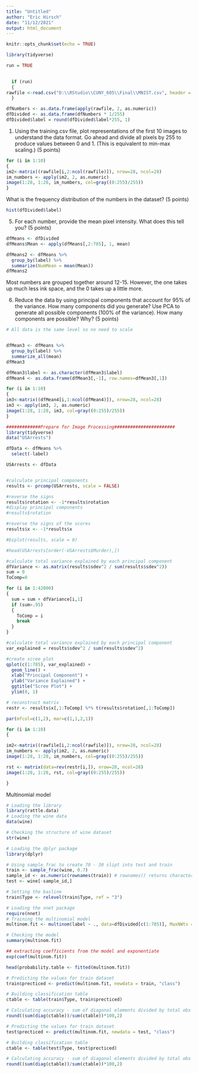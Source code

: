 ```yaml
---
title: "Untitled"
author: "Eric Hirsch"
date: "11/12/2021"
output: html_document
---
```


```r
knitr::opts_chunk$set(echo = TRUE)
```

```r
library(tidyverse)
```

```r

run = TRUE

  
  if (run)
  {
rawfile <-read.csv("D:\\RStudio\\CUNY_605\\Final\\MNIST.csv", header = T)
  }


```
```r
dfNumbers <- as.data.frame(apply(rawfile, 2, as.numeric))
dfDivided <- as.data.frame(dfNumbers * 1/255)
dfDivided$label = round(dfDivided$label*255, 1)
```

1. Using the training.csv file, plot representations of the first 10 images to understand the data format. Go ahead and divide all pixels by 255 to produce values between 0 and 1. (This is equivalent to min-max scaling.) (5 points)



```r

for (i in 1:10)
{
im2<-matrix((rawfile[i,2:ncol(rawfile)]), nrow=28, ncol=28) 
im_numbers <- apply(im2, 2, as.numeric)
image(1:28, 1:28, im_numbers, col=gray((0:255)/255))
}

```

 What is the frequency distribution of the numbers in the dataset? (5 points)

```r

hist(dfDivided$label)
```
5. For each number, provide the mean pixel intensity. What does this tell you? (5 points)

```r

dfMeans <- dfDivided
dfMeans$Mean <- apply(dfMeans[,2:785], 1, mean)

dfMeans2 <- dfMeans %>%
  group_by(label) %>%
  summarize(NumMean = mean(Mean))
dfMeans2
```

Most numbers are grouped together around 12-15.  However, the one takes up much less ink space, and the 0 takes up a little more.

6. Reduce the data by using principal components that account for 95% of the variance. How many components did you generate? Use PCA to generate all possible components (100% of the variance). How many components are possible? Why? (5 points)

```r
# All data is the same level so no need to scale


dfMean3 <- dfMeans %>%
  group_by(label) %>%
  summarize_all(mean)
dfMean3

dfMean3$label <- as.character(dfMean3$label)
dfMean4 <- as.data.frame(dfMean3[,-1], row.names=dfMean3[,1])
```

```r

for (i in 1:10)
{
im3<-matrix((dfMean4[i,1:ncol(dfMean4)]), nrow=28, ncol=28) 
im3 <- apply(im3, 2, as.numeric)
image(1:28, 1:28, im3, col=gray((0:255)/255))
}

```


```r
#############Prepare for Image Processing#######################
library(tidyverse)
data("USArrests")

dfData <- dfMeans %>%
  select(-label)

USArrests <- dfData


#calculate principal components
results <- prcomp(USArrests, scale = FALSE)

```

```r

#reverse the signs
results$rotation <- -1*results$rotation
#display principal components
#results$rotation

#reverse the signs of the scores
results$x <- -1*results$x
```
```r

#biplot(results, scale = 0)
```

```r

#head(USArrests[order(-USArrests$Murder),])

#calculate total variance explained by each principal component
dfVariance <- as.matrix(results$sdev^2 / sum(results$sdev^2))
sum = 0
ToComp=0

for (i in 1:42000)
{
  sum = sum + dfVariance[i,1]
  if (sum>.95)
  {
    ToComp = i
    break
  }
}
```

```r
#calculate total variance explained by each principal component
var_explained = results$sdev^2 / sum(results$sdev^2)
```

```r


#create scree plot
qplot(c(1:785), var_explained) + 
  geom_line() + 
  xlab("Principal Component") + 
  ylab("Variance Explained") +
  ggtitle("Scree Plot") +
  ylim(0, 1)

```

```r
# reconstruct matrix
restr <- results$x[,1:ToComp] %*% t(results$rotation[,1:ToComp])

```
```r


par(mfcol=c(1,2), mar=c(1,1,2,1))

for (i in 1:10)
{

im2<-matrix((rawfile[i,2:ncol(rawfile)]), nrow=28, ncol=28) 
im_numbers <- apply(im2, 2, as.numeric)
image(1:28, 1:28, im_numbers, col=gray((0:255)/255))

rst <- matrix(data=rev(restr[i,]), nrow=28, ncol=28)
image(1:28, 1:28, rst, col=gray((0:255)/255))

}


```


Multinomial model

```r
# Loading the library
library(rattle.data)
# Loading the wine data
data(wine)
```
```r

# Checking the structure of wine dataset
str(wine)
```

```r


# Loading the dplyr package
library(dplyr)

# Using sample_frac to create 70 - 30 slipt into test and train
train <- sample_frac(wine, 0.7)
sample_id <- as.numeric(rownames(train)) # rownames() returns character so as.numeric
test <- wine[-sample_id,]
```
```r


# Setting the basline 
train$Type <- relevel(train$Type, ref = "3")
```

```r

# Loading the nnet package
require(nnet)
# Training the multinomial model
multinom.fit <- multinom(label ~ ., data=dfDivided[c(1:785)], MaxNWts =10000000)

# Checking the model
summary(multinom.fit)

```

```r

## extracting coefficients from the model and exponentiate
exp(coef(multinom.fit))

```

```r


head(probability.table <- fitted(multinom.fit))
```


```r


# Predicting the values for train dataset
train$precticed <- predict(multinom.fit, newdata = train, "class")

# Building classification table
ctable <- table(train$Type, train$precticed)

# Calculating accuracy - sum of diagonal elements divided by total obs
round((sum(diag(ctable))/sum(ctable))*100,2)
```

```r


# Predicting the values for train dataset
test$precticed <- predict(multinom.fit, newdata = test, "class")

# Building classification table
ctable <- table(test$Type, test$precticed)

# Calculating accuracy - sum of diagonal elements divided by total obs
round((sum(diag(ctable))/sum(ctable))*100,2)
```






